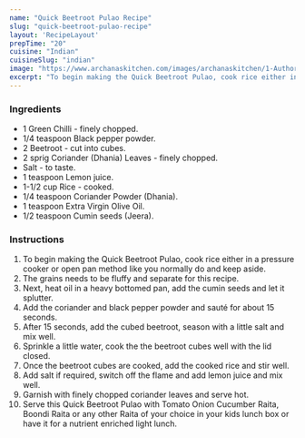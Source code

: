 ---
name: "Quick Beetroot Pulao Recipe"
slug: "quick-beetroot-pulao-recipe"
layout: 'RecipeLayout'
prepTime: "20"
cuisine: "Indian"
cuisineSlug: "indian"
image: "https://www.archanaskitchen.com/images/archanaskitchen/1-Author/Nithya_Anantham/Beetroot_Rice_Recipe.jpg"
excerpt: "To begin making the Quick Beetroot Pulao, cook rice either in a pressure cooker or open pan method like you normally do and keep aside"
---

### Ingredients

- 1 Green Chilli - finely chopped.
- 1/4 teaspoon Black pepper powder.
- 2 Beetroot - cut into cubes.
- 2 sprig Coriander (Dhania) Leaves - finely chopped.
- Salt - to taste.
- 1 teaspoon Lemon juice.
- 1-1/2 cup Rice - cooked.
- 1/4 teaspoon Coriander Powder (Dhania).
- 1 teaspoon Extra Virgin Olive Oil.
- 1/2 teaspoon Cumin seeds (Jeera).

### Instructions

1. To begin making the Quick Beetroot Pulao, cook rice either in a pressure cooker or open pan method like you normally do and keep aside.
1. The grains needs to be fluffy and separate for this recipe.
1. Next, heat oil in a heavy bottomed pan, add the cumin seeds and let it splutter.
1. Add the coriander and black pepper powder and sauté for about 15 seconds.
1. After 15 seconds, add the cubed beetroot, season with a little salt and mix well.
1. Sprinkle a little water, cook the the beetroot cubes well with the lid closed.
1. Once the beetroot cubes are cooked, add the cooked rice and stir well.
1. Add salt if required, switch off the flame and add lemon juice and mix well.
1. Garnish with finely chopped coriander leaves and serve hot.
1. Serve this Quick Beetroot Pulao with Tomato Onion Cucumber Raita, Boondi Raita or any other Raita of your choice in your kids lunch box or have it for a nutrient enriched light lunch.
